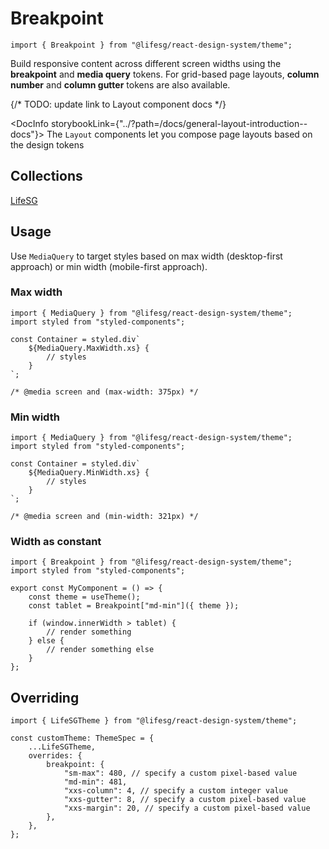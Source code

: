 
<Meta title="Foundations/Breakpoint/Introduction" />

# Breakpoint

```tsx
import { Breakpoint } from "@lifesg/react-design-system/theme";
```

Build responsive content across different screen widths using the **breakpoint**
and **media query** tokens. For grid-based page layouts, **column number** and
**column gutter** tokens are also available.

{/* TODO: update link to Layout component docs */}

<DocInfo storybookLink={"../?path=/docs/general-layout-introduction--docs"}>
    The `Layout` components let you compose page layouts based on the design
    tokens
</DocInfo>

## Collections

[LifeSG](/docs/foundations-breakpoint-lifesg--docs)

## Usage

Use `MediaQuery` to target styles based on max width (desktop-first approach) or
min width (mobile-first approach).

### Max width

```tsx
import { MediaQuery } from "@lifesg/react-design-system/theme";
import styled from "styled-components";

const Container = styled.div`
    ${MediaQuery.MaxWidth.xs} {
        // styles
    }
`;

/* @media screen and (max-width: 375px) */
```

### Min width

```tsx
import { MediaQuery } from "@lifesg/react-design-system/theme";
import styled from "styled-components";

const Container = styled.div`
    ${MediaQuery.MinWidth.xs} {
        // styles
    }
`;

/* @media screen and (min-width: 321px) */
```

### Width as constant

```tsx
import { Breakpoint } from "@lifesg/react-design-system/theme";
import styled from "styled-components";

export const MyComponent = () => {
    const theme = useTheme();
    const tablet = Breakpoint["md-min"]({ theme });

    if (window.innerWidth > tablet) {
        // render something
    } else {
        // render something else
    }
};
```

## Overriding

```tsx
import { LifeSGTheme } from "@lifesg/react-design-system/theme";

const customTheme: ThemeSpec = {
    ...LifeSGTheme,
    overrides: {
        breakpoint: {
            "sm-max": 480, // specify a custom pixel-based value
            "md-min": 481,
            "xxs-column": 4, // specify a custom integer value
            "xxs-gutter": 8, // specify a custom pixel-based value
            "xxs-margin": 20, // specify a custom pixel-based value
        },
    },
};
```
